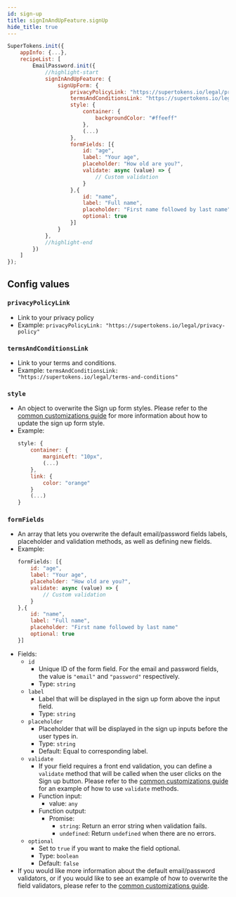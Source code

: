 ```yaml
---
id: sign-up
title: signInAndUpFeature.signUp
hide_title: true
---
```


```jsx
SuperTokens.init({
    appInfo: {...},
    recipeList: [
        EmailPassword.init({
            //highlight-start
            signInAndUpFeature: {
                signUpForm: {
                    privacyPolicyLink: "https://supertokens.io/legal/privacy-policy",
                    termsAndConditionsLink: "https://supertokens.io/legal/terms-and-conditions",
                    style: {
                        container: {
                            backgroundColor: "#ffeeff"
                        },
                        (...)
                    },
                    formFields: [{
                        id: "age",
                        label: "Your age",
                        placeholder: "How old are you?",
                        validate: async (value) => {
                            // Custom validation
                        }
                    },{
                        id: "name",
                        label: "Full name",
                        placeholder: "First name followed by last name"
                        optional: true
                    }]
                }
            },
            //highlight-end
        })
    ]
});
```

## Config values

### `privacyPolicyLink`
- Link to your privacy policy
- Example: `privacyPolicyLink: "https://supertokens.io/legal/privacy-policy"`


### `termsAndConditionsLink` 
- Link to your terms and conditions.
- Example: `termsAndConditionsLink: "https://supertokens.io/legal/terms-and-conditions"`

### `style` 
- An object to overwrite the Sign up form styles. Please refer to the [common customizations guide](/docs/emailpassword/common-customizations/styling/changing-colours) for more information about how to update the sign up form style.
- Example: 
    ```jsx
    style: {
        container: {
            marginLeft: "10px",
            (...)
        },
        link: {
            color: "orange"
        }
        (...)
    }
    ```

### `formFields` 
- An array that lets you overwrite the default email/password fields labels, placeholder and validation methods, as well as defining new fields.
- Example: 
    ```jsx
    formFields: [{
        id: "age",
        label: "Your age",
        placeholder: "How old are you?",
        validate: async (value) => {
            // Custom validation
        }
    },{
        id: "name",
        label: "Full name",
        placeholder: "First name followed by last name"
        optional: true
    }]
    ```
- Fields:
    - `id`
        - Unique ID of the form field. For the email and password fields, the value is `"email"` and `"password"` respectively.
        - Type: `string`
    - `label`
        - Label that will be displayed in the sign up form above the input field.
        - Type: `string`
    - `placeholder`
        - Placeholder that will be displayed in the sign up inputs before the user types in.
        - Type: `string`
        - Default: Equal to corresponding label.
    - `validate`
        - If your field requires a front end validation, you can define a `validate` method that will be called when the user clicks on the Sign up button. Please refer to the [common customizations guide](/docs/emailpassword/common-customizations/signup-form/field-validators) for an example of how to use `validate` methods.
        - Function input:
            - value: `any`
        - Function output:
            - Promise:
                - `string`: Return an error string when validation fails.
                - `undefined`: Return `undefined` when there are no errors.
    - `optional`
        - Set to `true` if you want to make the field optional. 
        - Type: `boolean`
        - Default: `false`
- If you would like more information about the default email/password validators, or if you would like to see an example of how to overwrite the field validators, please refer to the [common customizations guide](/docs/emailpassword/common-customizations/signup-form/field-validators).
